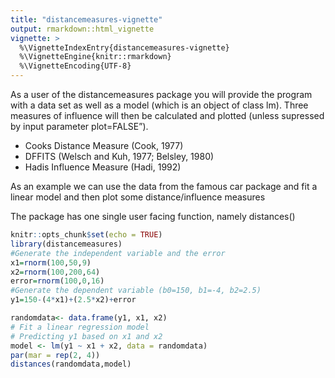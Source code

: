 ```yaml
---
title: "distancemeasures-vignette"
output: rmarkdown::html_vignette
vignette: >
  %\VignetteIndexEntry{distancemeasures-vignette}
  %\VignetteEngine{knitr::rmarkdown}
  %\VignetteEncoding{UTF-8}
---
```

As a user of the distancemeasures package you will provide the program with a data set as well as a model (which is an object of class lm).
Three measures of influence will then be calculated and plotted (unless supressed by input parameter plot=FALSE").

* Cooks Distance Measure (Cook, 1977) 
* DFFITS (Welsch and Kuh, 1977; Belsley, 1980) 
* Hadis Influence Measure (Hadi, 1992) 

As an example we can use the data from the famous car package and fit a linear model and then plot some distance/influence measures

The package has one single user facing function, namely distances()

```r
knitr::opts_chunk$set(echo = TRUE)
library(distancemeasures)
#Generate the independent variable and the error
x1=rnorm(100,50,9)
x2=rnorm(100,200,64)
error=rnorm(100,0,16)
#Generate the dependent variable (b0=150, b1=-4, b2=2.5)
y1=150-(4*x1)+(2.5*x2)+error

randomdata<- data.frame(y1, x1, x2)
# Fit a linear regression model
# Predicting y1 based on x1 and x2 
model <- lm(y1 ~ x1 + x2, data = randomdata)
par(mar = rep(2, 4))
distances(randomdata,model)
```
